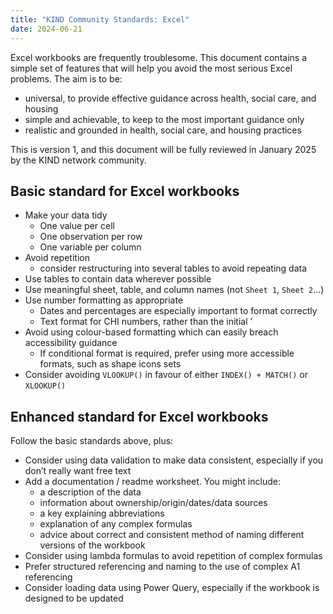 ---
title: "KIND Community Standards: Excel"
date: 2024-06-21
---

Excel workbooks are frequently troublesome. This document contains a simple set of features that will help you avoid the most serious Excel problems. The aim is to be:

- universal, to provide effective guidance across health, social care, and housing
- simple and achievable, to keep to the most important guidance only
- realistic and grounded in health, social care, and housing practices

This is version 1, and this document will be fully reviewed in January 2025 by the KIND network community.

## Basic standard for Excel workbooks

+ Make your data tidy
  + One value per cell
  + One observation per row
  + One variable per column
+ Avoid repetition
  + consider restructuring into several tables to avoid repeating data
+ Use tables to contain data wherever possible
+ Use meaningful sheet, table, and column names (not `Sheet 1`, `Sheet 2`...)
+ Use number formatting as appropriate
    + Dates and percentages are especially important to format correctly
    + Text format for CHI numbers, rather than the initial '
+ Avoid using colour-based formatting which can easily breach accessibility guidance
  + If conditional format is required, prefer using more accessible formats, such as shape icons sets
+ Consider avoiding `VLOOKUP()` in favour of either `INDEX() + MATCH()` or `XLOOKUP()`

## Enhanced standard for Excel workbooks
Follow the basic standards above, plus:

+ Consider using data validation to make data consistent, especially if you don't really want free text
+ Add a documentation / readme worksheet. You might include:
    + a description of the data
    + information about ownership/origin/dates/data sources
    + a key explaining abbreviations
    + explanation of any complex formulas 
    + advice about correct and consistent method of naming different versions of the workbook
+ Consider using lambda formulas to avoid repetition of complex formulas
+ Prefer structured referencing and naming to the use of complex A1 referencing
+ Consider loading data using Power Query, especially if the workbook is designed to be updated

